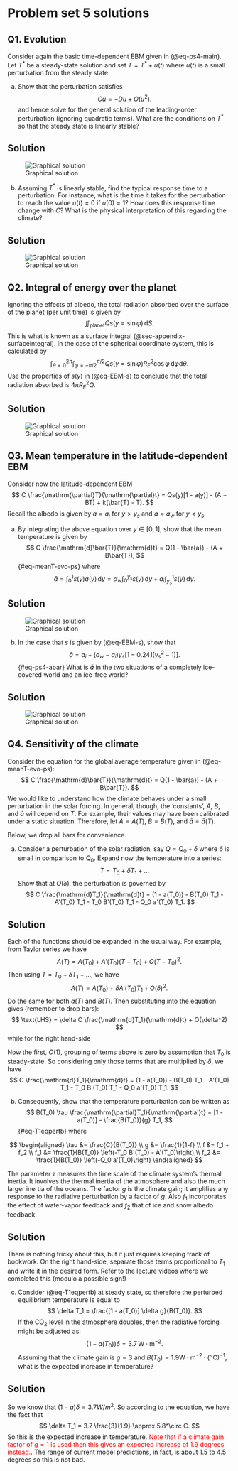 # Problem set 5 solutions {#sec-ps5sol}

<!-- :::{.callout-tip} -->
<!-- ## Note -->
<!-- This material has not yet been finalised and is still under construction. Once it is covered in lectures, this banner will be replaced. -->
<!-- ::: -->


## Q1. Evolution {.unnumbered}

Consider again the basic time-dependent EBM given in (@eq-ps4-main). Let $T^*$ be a steady-state solution and set $T = T^* + u(t)$ where $u(t)$ is a small perturbation from the steady state.

a. Show that the perturbation satisfies 
$$
C \dot{u} = -D u + O(u^2).
$$
and hence solve for the general solution of the leading-order perturbation (ignoring quadratic terms). What are the conditions on $T^*$ so that the steady state is linearly stable? 


:::{.callout-important collapse=true}
## Solution 

![Graphical solution](figures/PS5_Q1a.png)
:::

b. Assuming $T^*$ is linearly stable, find the typical response time to a perturbation. For instance, what is the time it takes for the perturbation to reach the value $u(t) = 0$ if $u(0) = 1$? How does this response time change with $C$? What is the physical interpretation of this regarding the climate?  

:::{.callout-important collapse=true}
## Solution 

![Graphical solution](figures/PS5_Q1b.png)
:::


## Q2. Integral of energy over the planet {.unnumbered}

Ignoring the effects of albedo, the total radiation absorbed over the surface of the planet (per unit time) is given by 
$$
\iint_{\text{planet}} Qs(y=\sin\varphi) \, \mathrm{d}S.
$$
This is what is known as a surface integral (@sec-appendix-surfaceintegral). In the case of the spherical coordinate system, this is calculated by 
$$
\int_{\theta=0}^{2\pi} \int_{\varphi = -\pi/2}^{\pi/2} Qs(y = \sin\varphi) R_E^2 \cos\varphi \, \mathrm{d}\varphi \mathrm{d}\theta.
$$
Use the properties of $s(y)$ in (@eq-EBM-s) to conclude that the total radiation absorbed is $4\pi R_E^2 Q$.


:::{.callout-important collapse=true}
## Solution 

![Graphical solution](figures/PS5_Q2.png)
:::

## Q3. Mean temperature in the latitude-dependent EBM {.unnumbered}

Consider now the latitude-dependent EBM 
$$
C \frac{\mathrm{\partial}T}{\mathrm{\partial}t} = Qs(y)[1 - a(y)] - (A + BT) + k(\bar{T} - T).
$$ 
Recall the albedo is given by $a = a_i$ for $y > y_s$ and $a = a_w$ for $y < y_s$. 

a. By integrating the above equation over $y \in [0, 1]$, show that the mean temperature is given by 
$$
C \frac{\mathrm{d}\bar{T}}{\mathrm{d}t} = Q(1 - \bar{a}) - (A + B\bar{T}),
$$ {#eq-meanT-evo-ps}
where 
$$
\bar{a} = \int_0^1 s(y) a(y) \, \mathrm{d}y = \alpha_w \int_0^{y_s} s(y) \, \mathrm{d}y + a_i \int_{y_s}^1 s(y) \, \mathrm{d}y.
$$

:::{.callout-important collapse=true}
## Solution 

![Graphical solution](figures/PS5_Q3a.png)
:::

b. In the case that $s$ is given by (@eq-EBM-s), show that 
$$
\bar{a} = a_i + (a_w - a_i) y_s[1 - 0.241(y_s^2 - 1)].
$$ {#eq-ps4-abar}
What is $\bar{a}$ in the two situations of a completely ice-covered world and an ice-free world?


:::{.callout-important collapse=true}
## Solution 

![Graphical solution](figures/PS5_Q3b.png)
:::


<!-- c. Using Python, plot a graph of the steady-state temperature, $T^*$, which satisfies -->
<!-- $$ -->
<!-- \bar{T}^* = \frac{Q(1 - \bar{a}) - A}{B}, -->
<!-- $$ {#eq-ps4-Tbar} -->
<!-- as a function of the ice line location, $y_s \in [0, 1]$.  -->

<!-- c. In the numerical code designed in lectures `ma30287/notebooks/lecture17-latitudeebm_newton.ipynb` we used numerical quadratic to determine $\bar{T}$. Experiment with a modest number of mesh points and verify how well the integration scheme compares with the exact solution shown above. -->


## Q4. Sensitivity of the climate {.unnumbered}

Consider the equation for the global average temperature given in (@eq-meanT-evo-ps):
$$
C \frac{\mathrm{d}\bar{T}}{\mathrm{d}t} = Q(1 - \bar{a}) - (A + B\bar{T}).
$$
We would like to understand how the climate behaves under a small perturbation in the solar forcing. In general, though, the 'constants', $A$, $B$, and $\bar{a}$ will depend on $T$. For example, their values may have been calibrated under a static situation. Therefore, let $A = A(T)$, $B = B(T)$, and $\bar{a} = \bar{a}(T)$.

Below, we drop all bars for convenience. 

a. Consider a perturbation of the solar radiation, say $Q = Q_0 + \delta$ where $\delta$ is small in comparison to $Q_0$. Expand now the temperature into a series: 
$$
T = T_0 + \delta T_1  + \ldots
$$ 
Show that at $O(\delta)$, the perturbation is governed by 
$$
C \frac{\mathrm{d}T_1}{\mathrm{d}t} = (1 - a(T_0)) - B(T_0) T_1 - A'(T_0) T_1 - T_0 B'(T_0) T_1 - Q_0 a'(T_0) T_1.
$$ 


:::{.callout-important collapse=true}
## Solution

Each of the functions should be expanded in the usual way. For example, from Taylor series we have
$$
A(T) = A(T_0) + A'(T_0)(T - T_0) + O(T - T_0)^2.
$$
Then using $T = T_0 + \delta T_1 + \ldots$, we have
$$
A(T) = A(T_0) + \delta A'(T_0) T_1 + O(\delta)^2.
$$
Do the same for both $a(T)$ and $B(T)$. Then substituting into the equation gives (remember to drop bars):
$$
\text{LHS} = \delta C \frac{\mathrm{d}T_1}{\mathrm{d}t} + O(\delta^2)
$$
while for the right hand-side

\begin{align}
\text{RHS} &= Q_0(1 - a(T_0)) - (A(T_0) + B(T_0) T_0) \\
& \quad + \delta \left[(1 - a(T_0)) - Q_0 a'(T_0)T_1  - A'(T_0)T_1 - B'(T_0)T_0 T_1 - B(T_0) T_1\right] + O(\delta)^2.
\end{align}

Now the first, $O(1)$, grouping of terms above is zero by assumption that $T_0$ is steady-state. So considering only those terms that are multiplied by $\delta$, we have
$$
C \frac{\mathrm{d}T_1}{\mathrm{d}t} = (1 - a(T_0)) - B(T_0) T_1 - A'(T_0) T_1 - T_0 B'(T_0) T_1 - Q_0 a'(T_0) T_1.
$$
:::


b. Consequently, show that the temperature perturbation can be written as 
$$
B(T_0) \tau \frac{\mathrm{\partial}T_1}{\mathrm{\partial}t} = [1 - a(T_0)]  - \frac{B(T_0)}{g} T_1,
$$ {#eq-T1eqpertb}
where

$$
\begin{aligned}
\tau &= \frac{C}{B(T_0)} \\
g &= \frac{1}{1-f} \\
f &= f_1 + f_2 \\
f_1 &= \frac{1}{B(T_0)} \left(-T_0 B'(T_0) - A'(T_0)\right),\\
f_2 &= \frac{1}{B(T_0)} \left(-Q_0 a'(T_0)\right)
\end{aligned}
$$

The parameter $\tau$ measures the time scale of the climate system's thermal inertia. It involves the thermal inertia of the atmosphere and also the much larger inertia of the oceans. The factor $g$ is the climate gain; it amplifies any response to the radiative perturbation by a factor of $g$. Also $f_1$ incorporates the effect of water-vapor feedback and $f_2$ that of ice and snow albedo feedback. 


:::{.callout-important collapse=true}
## Solution

There is nothing tricky about this, but it just requires keeping track of bookwork. On the right hand-side, separate those terms proportional to $T_1$ and write it in the desired form. Refer to the lecture videos where we completed this (modulo a possible sign!)
:::

c. Consider (@eq-T1eqpertb) at steady state, so therefore the perturbed equilibrium temperature is equal to 
$$
\delta T_1 =  \frac{[1 - a(T_0)] \delta g}{B(T_0)}.
$$ 
If the CO~2~ level in the atmosphere doubles, then the radiative forcing might be adjusted as: 
$$
(1 - a(T_0)) \delta = 3.7 \,  \mathrm{W} \cdot \mathrm{m}^{-2}. 
$$ 
Assuming that the climate gain is $g = 3$ and $B(T_0) = 1.9 \mathrm{W} \cdot \mathrm{m}^{-2} \cdot ({}^\circ \mathrm{C})^{-1}$, what is the expected increase in temperature? 

:::{.callout-important collapse=true}
## Solution 


So we know that $(1 - a)\delta = 3.7 W/m^2$. So according to the equation, we have the fact that
$$
\delta T_1 = 3.7 \frac{3}{1.9} \approx 5.8^\circ C.
$$
So this is the expected increase in temperature. <span style="color:red;">Note that if a climate gain factor of $g = 1$ is used then this gives an expected increase of 1.9 degrees instead.</span>.  The range of current model predictions, in fact, is about 1.5 to 4.5 degrees so this is not bad.
:::

